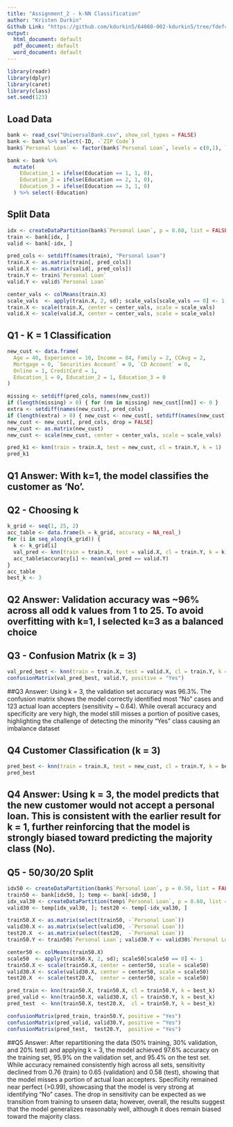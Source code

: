 ---
title: "Assignment_2 - k-NN Classification"
author: "Kristen Durkin"
Github Link: "https://github.com/kdurkin5/64060-002-kdurkin5/tree/fdef420c3c6378079a71494fd4844e684b1f1cbc/Assignment_2"
output:
  html_document: default
  pdf_document: default
  word_document: default
---
```{r setup, include=FALSE}
library(readr)
library(dplyr)
library(caret)
library(class)
set.seed(123)

```

## Load Data

```{r}
bank <- read_csv("UniversalBank.csv", show_col_types = FALSE)
bank <- bank %>% select(-ID, -`ZIP Code`)
bank$`Personal Loan` <- factor(bank$`Personal Loan`, levels = c(0,1), labels = c("No","Yes"))

bank <- bank %>%
  mutate(
    Education_1 = ifelse(Education == 1, 1, 0),
    Education_2 = ifelse(Education == 2, 1, 0),
    Education_3 = ifelse(Education == 3, 1, 0)
  ) %>% select(-Education)
```

## Split Data
```{r}
idx <- createDataPartition(bank$`Personal Loan`, p = 0.60, list = FALSE)
train <- bank[idx, ]
valid <- bank[-idx, ]

pred_cols <- setdiff(names(train), "Personal Loan")
train.X <- as.matrix(train[, pred_cols])
valid.X <- as.matrix(valid[, pred_cols])
train.Y <- train$`Personal Loan`
valid.Y <- valid$`Personal Loan`

center_vals <- colMeans(train.X)
scale_vals  <- apply(train.X, 2, sd); scale_vals[scale_vals == 0] <- 1
train.X <- scale(train.X, center = center_vals, scale = scale_vals)
valid.X <- scale(valid.X, center = center_vals, scale = scale_vals)
```

## Q1 - K = 1 Classification
```{r}
new_cust <- data.frame(
  Age = 40, Experience = 10, Income = 84, Family = 2, CCAvg = 2,
  Mortgage = 0, `Securities Account` = 0, `CD Account` = 0,
  Online = 1, CreditCard = 1,
  Education_1 = 0, Education_2 = 1, Education_3 = 0
)

missing <- setdiff(pred_cols, names(new_cust))
if (length(missing) > 0) { for (nm in missing) new_cust[[nm]] <- 0 }
extra <- setdiff(names(new_cust), pred_cols)
if (length(extra) > 0) { new_cust <- new_cust[, setdiff(names(new_cust), extra), drop = FALSE] }
new_cust <- new_cust[, pred_cols, drop = FALSE]
new_cust <- as.matrix(new_cust)
new_cust <- scale(new_cust, center = center_vals, scale = scale_vals)

pred_k1 <- knn(train = train.X, test = new_cust, cl = train.Y, k = 1)
pred_k1
```
## Q1 Answer: With k=1, the model classifies the customer as ‘No’.

## Q2 - Choosing k
```{r}
k_grid <- seq(1, 25, 2)
acc_table <- data.frame(k = k_grid, accuracy = NA_real_)
for (i in seq_along(k_grid)) {
  k <- k_grid[i]
  val_pred <- knn(train = train.X, test = valid.X, cl = train.Y, k = k)
  acc_table$accuracy[i] <- mean(val_pred == valid.Y)
}
acc_table
best_k <- 3
```
## Q2 Answer: Validation accuracy was ~96% across all odd k values from 1 to 25. To avoid overfitting with k=1, I selected k=3 as a balanced choice

## Q3 - Confusion Matrix (k = 3)
```{r}
val_pred_best <- knn(train = train.X, test = valid.X, cl = train.Y, k = best_k)
confusionMatrix(val_pred_best, valid.Y, positive = "Yes")
```

##Q3 Answer: Using k = 3, the validation set accuracy was 96.3%. The confusion matrix shows the model correctly identified most “No” cases and 123 actual loan accepters (sensitivity ~ 0.64). While overall accuracy and specificity are very high, the model still misses a portion of positive cases, highlighting the challenge of detecting the minority “Yes” class causing an imbalance dataset

## Q4 Customer Classification (k = 3)
```{r}
pred_best <- knn(train = train.X, test = new_cust, cl = train.Y, k = best_k)
pred_best
```
## Q4 Answer: Using k = 3, the model predicts that the new customer would not accept a personal loan. This is consistent with the earlier result for k = 1, further reinforcing that the model is strongly biased toward predicting the majority class (No).

## Q5 - 50/30/20 Split
```{r}
idx50 <- createDataPartition(bank$`Personal Loan`, p = 0.50, list = FALSE)
train50 <- bank[idx50, ]; temp <- bank[-idx50, ]
idx_val30 <- createDataPartition(temp$`Personal Loan`, p = 0.60, list = FALSE)
valid30 <- temp[idx_val30, ]; test20 <- temp[-idx_val30, ]

train50.X <- as.matrix(select(train50, -`Personal Loan`))
valid30.X <- as.matrix(select(valid30, -`Personal Loan`))
test20.X  <- as.matrix(select(test20,  -`Personal Loan`))
train50.Y <- train50$`Personal Loan`; valid30.Y <- valid30$`Personal Loan`; test20.Y <- test20$`Personal Loan`

center50 <- colMeans(train50.X)
scale50  <- apply(train50.X, 2, sd); scale50[scale50 == 0] <- 1
train50.X <- scale(train50.X, center = center50, scale = scale50)
valid30.X <- scale(valid30.X, center = center50, scale = scale50)
test20.X  <- scale(test20.X,  center = center50, scale = scale50)

pred_train <- knn(train50.X, train50.X, cl = train50.Y, k = best_k)
pred_valid <- knn(train50.X, valid30.X, cl = train50.Y, k = best_k)
pred_test  <- knn(train50.X, test20.X,  cl = train50.Y, k = best_k)

confusionMatrix(pred_train, train50.Y, positive = "Yes")
confusionMatrix(pred_valid, valid30.Y, positive = "Yes")
confusionMatrix(pred_test,  test20.Y,  positive = "Yes")
```
##Q5 Answer: After repartitioning the data (50% training, 30% validation, and 20% test) and applying k = 3, the model achieved 97.6% accuracy on the training set, 95.9% on the validation set, and 95.4% on the test set. While accuracy remained consistently high across all sets, sensitivity declined from 0.76 (train) to 0.65 (validation) and 0.58 (test), showing that the model misses a portion of actual loan accepters. Specificity remained near perfect (>0.99), showcasing that the model is very strong at identifying “No” cases. The drop in sensitivity can be expected as we transition from training to unseen data; however, overall, the results suggest that the model generalizes reasonably well, although it does remain biased toward the majority class.